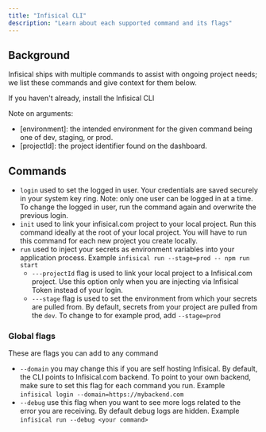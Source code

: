 ```yaml
---
title: "Infisical CLI"
description: "Learn about each supported command and its flags"
---
```


## Background

Infisical ships with multiple commands to assist with ongoing project needs; we list these commands and give context for them below.

<Card title="Install the CLI" icon="lightbulb" href="/installCLI">
  If you haven't already, install the Infisical CLI
</Card>

Note on arguments:

- [environment]: the intended environment for the given command being one of dev, staging, or prod.
- [projectId]: the project identifier found on the dashboard.

## Commands

- `login` used to set the logged in user. Your credentials are saved securely in your system key ring. Note: only one user can be logged in at a time. To change the logged in user, run the command again and overwrite the previous login.
- `init` used to link your infisical.com project to your local project. Run this command ideally at the root of your local project. You will have to run this command for each new project you create locally.
- `run` used to inject your secrets as environment variables into your application process. Example `infisical run --stage=prod -- npm run start`
  - `---projectId` flag is used to link your local project to a Infisical.com project. Use this option only when you are injecting via Infisical Token instead of your login. 
  - `---stage` flag is used to set the environment from which your secrets are pulled from. By default, secrets from your project are pulled from the `dev`. To change to for example prod, add `--stage=prod`

### Global flags 
These are flags you can add to any command 

- `--domain` you may change this if you are self hosting Infisical. By default, the CLI points to Infisical.com backend. To point to your own backend, make sure to set this flag for each command you run. Example `infisical login --domain=https://mybackend.com`
- `--debug` use this flag when you want to see more logs related to the error you are receiving. By default debug logs are hidden. Example `infisical run --debug <your command>`